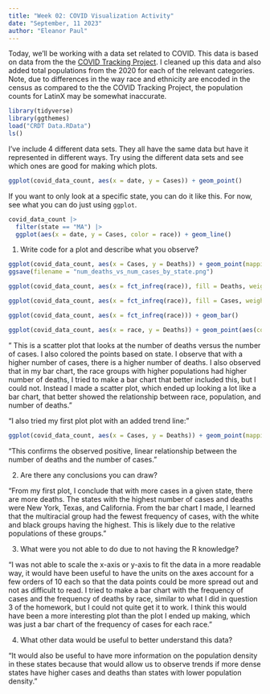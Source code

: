 ```yaml
---
title: "Week 02: COVID Visualization Activity"
date: "September, 11 2023"
author: "Eleanor Paul"
---
```


Today, we'll be working with a data set related to COVID.
This data is based on data from the the [COVID Tracking Project](https://covidtracking.com/).
I cleaned up this data and also added total populations from the 2020 for each of the relevant categories.
Note, due to differences in the way race and ethnicity are encoded in the census as compared to the the COVID Tracking Project, the population counts for LatinX may be somewhat inaccurate.

```r
library(tidyverse)
library(ggthemes)
load("CRDT Data.RData")
ls()
```

I've include 4 different data sets.
They all have the same data but have it represented in different ways.
Try using the different data sets and see which ones are good for making which plots.


```r
ggplot(covid_data_count, aes(x = date, y = Cases)) + geom_point()
```



If you want to only look at a specific state, you can do it like this.
For now, see what you can do just using `ggplot`.

```r
covid_data_count |> 
  filter(state == "MA") |> 
  ggplot(aes(x = date, y = Cases, color = race)) + geom_line()
```

1. Write code for a plot and describe what you observe?

```r
ggplot(covid_data_count, aes(x = Cases, y = Deaths)) + geom_point(mapping = aes(color = state), na.rm = TRUE, alpha = 0.3) + labs(title = "Number of Deaths vs Number of Cases by State")
ggsave(filename = "num_deaths_vs_num_cases_by_state.png")

ggplot(covid_data_count, aes(x = fct_infreq(race)), fill = Deaths, weight = Cases) + geom_bar(position = "fill")

ggplot(covid_data_count, aes(x = fct_infreq(race)), fill = Cases, weight = Population) + geom_bar(position = "fill")

ggplot(covid_data_count, aes(x = fct_infreq(race))) + geom_bar()

ggplot(covid_data_count, aes(x = race, y = Deaths)) + geom_point(aes(color = population), alpha = 0.3)
```

" This is a scatter plot that looks at the number of deaths versus the number of cases. I also colored the points based on state. I observe that with a higher number of cases, there is a higher number of deaths. I also observed that in my bar chart, the race groups with higher populations had higher number of deaths, I tried to make a bar chart that better included this, but I could not. Instead I made a scatter plot, which ended up looking a lot like a bar chart, that better showed the relationship between race, population, and number of deaths."

"I also tried my first plot plot with an added trend line:"

```r
ggplot(covid_data_count, aes(x = Cases, y = Deaths)) + geom_point(mapping = aes(color = state), na.rm = TRUE, alpha = 0.3) + geom_smooth(method = "lm") + labs(title = "Number of Deaths vs Number of Cases by State")
```

"This confirms the observed positive, linear relationship between the number of deaths
and the number of cases."

2. Are there any conclusions you can draw?

"From my first plot, I conclude that with more cases in a given state, there are more deaths. The states with the highest number of cases and deaths were New York, Texas, and California. From the bar chart I made, I learned that the multiracial group had the fewest frequency of cases, with the white and black groups having the highest. This is likely due to the relative populations of these groups."

3. What were you not able to do due to not having the R knowledge?

"I was not able to scale the x-axis or y-axis to fit the data in a more readable way,
it would have been useful to have the units on the axes account for a few orders of 10 each so that the data points could be more spread out and not as difficult to read. I tried to make a bar chart with the frequency of cases and the frequency of deaths by race, similar to what I did in question 3 of the homework, but I could not quite get it to work. I think this would have been a more interesting plot than the plot I ended up making, which was just a bar chart of the frequency of cases for each race."

4. What other data would be useful to better understand this data?

"It would also be useful to have more information on the population density in these states because that would allow us to observe trends if more dense states have higher cases and deaths than states with lower population density."
